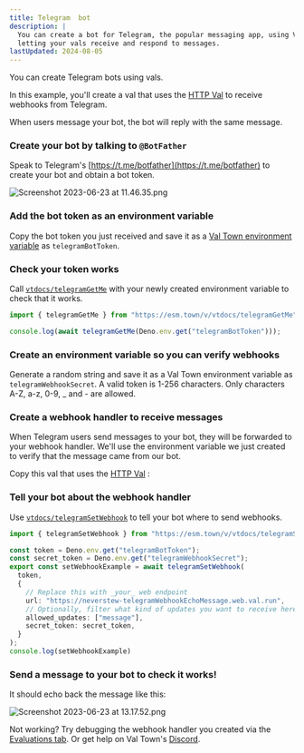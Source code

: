 ```yaml
---
title: Telegram  bot
description: |
  You can create a bot for Telegram, the popular messaging app, using Val Town,
  letting your vals receive and respond to messages.
lastUpdated: 2024-08-05
---
```




You can create Telegram bots using vals.

In this example, you'll create a val that uses the [HTTP Val](/types/http) to
receive webhooks from Telegram.

When users message your bot, the bot will reply with the same message.

### Create your bot by talking to `@BotFather`

Speak to Telegram's [https://t.me/botfather](https://t.me/botfather) to create
your bot and obtain a bot token.

![Screenshot 2023-06-23 at 11.46.35.png](./create-a-telegram-echo-bot/screenshot_2023-06-23_at_114635.png)

### Add the bot token as an environment variable

Copy the bot token you just received and save it as a [Val Town environment variable](https://www.val.town/settings/environment-variables) as
`telegramBotToken`.

### Check your token works

Call [`vtdocs/telegramGetMe`](https://www.val.town/v/vtdocs/telegramGetMe) with your newly created environment variable to check that it
works.

```ts title="Check token" val
import { telegramGetMe } from "https://esm.town/v/vtdocs/telegramGetMe";

console.log(await telegramGetMe(Deno.env.get("telegramBotToken")));
```

### Create an environment variable so you can verify webhooks

Generate a random string and save it as a Val Town environment variable as
`telegramWebhookSecret`. A valid token is 1-256 characters. Only characters A-Z, a-z, 0-9, _ and - are allowed.

### Create a webhook handler to receive messages

When Telegram users send messages to your bot, they will be forwarded to your
webhook handler. We'll use the environment variable we just created to verify that the message
came from our bot.

Copy this val that uses the [HTTP Val](/types/http) :

<Val url="https://www.val.town/embed/maxm/telegramWebhookExample" />

### Tell your bot about the webhook handler

Use [`vtdocs/telegramSetWebhook`](https://www.val.town/v/vtdocs/telegramSetWebhook) to tell your bot where to send webhooks.

```ts title="Register webhook" val
import { telegramSetWebhook } from "https://esm.town/v/vtdocs/telegramSetWebhook?v=2";

const token = Deno.env.get("telegramBotToken");
const secret_token = Deno.env.get("telegramWebhookSecret");
export const setWebhookExample = await telegramSetWebhook(
  token,
  {
    // Replace this with _your_ web endpoint
    url: "https://neverstew-telegramWebhookEchoMessage.web.val.run",
    // Optionally, filter what kind of updates you want to receive here
    allowed_updates: ["message"],
    secret_token: secret_token,
  }
);
console.log(setWebhookExample)
```

### Send a message to your bot to check it works!

It should echo back the message like this:

![Screenshot 2023-06-23 at 13.17.52.png](./create-a-telegram-echo-bot/screenshot_2023-06-23_at_131752.png)

Not working? Try debugging the webhook handler you created via the
[Evaluations tab](https://www.val.town/settings/evaluations). Or get help on Val
Town's [Discord](https://discord.gg/dHv45uN5RY).
